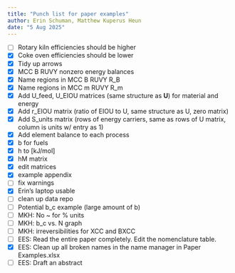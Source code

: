 ```yaml
---
title: "Punch list for paper examples"
author: Erin Schuman, Matthew Kuperus Heun
date: "5 Aug 2025"
---
```


- [ ] Rotary kiln efficiencies should be higher 
- [X] Coke oven efficiencies should be lower 
- [X] Tidy up arrows 
- [X] MCC B RUVY nonzero energy balances
- [X] Name regions in MCC B RUVY R_B
- [X] Name regions in MCC m RUVY R_m
- [X] Add U_feed, U_EIOU matrices (same structure as **U**) for material and energy
- [X] Add r_EIOU matrix (ratio of EIOU to U, same structure as U, zero matrix)
- [X] Add S_units matrix (rows of energy carriers, same as rows of U matrix, column is units w/ entry as 1)
- [X] Add element balance to each process
- [X] b for fuels
- [X] h to [kJ/mol]
- [X] hM matrix
- [X] edit matrices
- [X] example appendix
- [ ] fix warnings
- [X] Erin's laptop usable
- [ ] clean up data repo
- [ ] Potential b_c example (large amount of b)
- [ ] MKH: No ~ for % units
- [ ] MKH: b_c vs. N graph 
- [ ] MKH: irreversibilities for XCC and BXCC
- [ ] EES: Read the entire paper completely. Edit the nomenclature table.
- [X] EES: Clean up all broken names in the name manager in Paper Examples.xlsx
- [ ] EES: Draft an abstract
